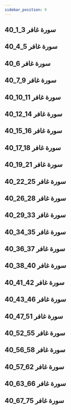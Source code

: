 ```yaml
---
sidebar_position: 9
---
```


## 40_1_3 سورة غافر
<YouTube youTubeId='-fzJzRr-nRw' />

## 40_4_5 سورة غافر
<YouTube youTubeId='jrjKjmrQb6Q' />

## 40_6 سورة غافر
<YouTube youTubeId='vJlUxOGypJI' />

## 40_7_9 سورة غافر
<YouTube youTubeId='cRzNMGpWN84' />

## 40_10_11 سورة غافر
<YouTube youTubeId='GsiSIzE2dJg' />

## 40_12_14 سورة غافر
<YouTube youTubeId='E6yZVvR6mRU' />

## 40_15_16 سورة غافر
<YouTube youTubeId='INCzoYy-DPo' />

## 40_17_18 سورة غافر
<YouTube youTubeId='Ptr_q-_qngM' />

## 40_19_21 سورة غافر
<YouTube youTubeId='P3bzNwtO22w' />

## 40_22_25 سورة غافر
<YouTube youTubeId='P4O8wOK41b4' />

## 40_26_28 سورة غافر
<YouTube youTubeId='O4DeYHSEvUo' />

## 40_29_33 سورة غافر
<YouTube youTubeId='gBU6ag_zH9o' />

## 40_34_35 سورة غافر
<YouTube youTubeId='pMAxi5cI7IM' />

## 40_36_37 سورة غافر
<YouTube youTubeId='6ohWUSY2T2g' />

## 40_38_40 سورة غافر
<YouTube youTubeId='Ujb0dwo1qhA' />

## 40_41_42 سورة غافر
<YouTube youTubeId='FhOY_ksiRlw' />

## 40_43_46 سورة غافر
<YouTube youTubeId='jOQIUAJFS68' />

## 40_47_51 سورة غافر
<YouTube youTubeId='Grcy4gKr5Qo' />

## 40_52_55 سورة غافر
<YouTube youTubeId='wc0PLxGCal4' />

## 40_56_58 سورة غافر
<YouTube youTubeId='EDmDj6EBtMw' />

## 40_57_62 سورة غافر
<YouTube youTubeId='tmtup1Wc-oY' />

## 40_63_66 سورة غافر
<YouTube youTubeId='4k_Xg5OPGVU' />

## 40_67_75 سورة غافر
<YouTube youTubeId='OBhNJuYW6Bg' />
